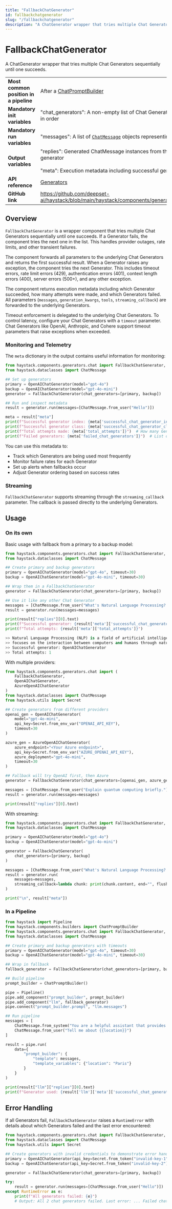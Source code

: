 ```yaml
---
title: "FallbackChatGenerator"
id: fallbackchatgenerator
slug: "/fallbackchatgenerator"
description: "A ChatGenerator wrapper that tries multiple Chat Generators sequentially until one succeeds."
---
```


# FallbackChatGenerator

A ChatGenerator wrapper that tries multiple Chat Generators sequentially until one succeeds.

|  |  |
| --- | --- |
| **Most common position in a pipeline** | After a [ChatPromptBuilder](/docs/pipeline-components/builders/chatpromptbuilder.mdx) |
| **Mandatory init variables** | "chat_generators": A non-empty list of Chat Generator components to try in order |
| **Mandatory run variables** | "messages": A list of [`ChatMessage`](/docs/concepts/data-classes/chatmessage.mdx) objects representing the chat |
| **Output variables** | "replies": Generated ChatMessage instances from the first successful generator  <br /> <br />"meta": Execution metadata including successful generator details |
| **API reference** | [Generators](/reference/generators-api) |
| **GitHub link** | https://github.com/deepset-ai/haystack/blob/main/haystack/components/generators/chat/fallback.py |

## Overview

`FallbackChatGenerator` is a wrapper component that tries multiple Chat Generators sequentially until one succeeds. If a Generator fails, the component tries the next one in the list. This handles provider outages, rate limits, and other transient failures.

The component forwards all parameters to the underlying Chat Generators and returns the first successful result. When a Generator raises any exception, the component tries the next Generator. This includes timeout errors, rate limit errors (429), authentication errors (401), context length errors (400), server errors (500+), and any other exception.

The component returns execution metadata including which Generator succeeded, how many attempts were made, and which Generators failed. All parameters (`messages`, `generation_kwargs`, `tools`, `streaming_callback`) are forwarded to the underlying Generators.

Timeout enforcement is delegated to the underlying Chat Generators. To control latency, configure your Chat Generators with a `timeout` parameter. Chat Generators like OpenAI, Anthropic, and Cohere support timeout parameters that raise exceptions when exceeded.

### Monitoring and Telemetry

The `meta` dictionary in the output contains useful information for monitoring:

```python
from haystack.components.generators.chat import FallbackChatGenerator, OpenAIChatGenerator
from haystack.dataclasses import ChatMessage

## Set up generators
primary = OpenAIChatGenerator(model="gpt-4o")
backup = OpenAIChatGenerator(model="gpt-4o-mini")
generator = FallbackChatGenerator(chat_generators=[primary, backup])

## Run and inspect metadata
result = generator.run(messages=[ChatMessage.from_user("Hello")])

meta = result["meta"]
print(f"Successful generator index: {meta['successful_chat_generator_index']}")  # 0 for first, 1 for second, etc.
print(f"Successful generator class: {meta['successful_chat_generator_class']}")  # e.g., "OpenAIChatGenerator"
print(f"Total attempts made: {meta['total_attempts']}")  # How many Generators were tried
print(f"Failed generators: {meta['failed_chat_generators']}")  # List of failed Generator names
```

You can use this metadata to:

- Track which Generators are being used most frequently
- Monitor failure rates for each Generator
- Set up alerts when fallbacks occur
- Adjust Generator ordering based on success rates

### Streaming

`FallbackChatGenerator` supports streaming through the `streaming_callback` parameter. The callback is passed directly to the underlying Generators.

## Usage

### On its own

Basic usage with fallback from a primary to a backup model:

```python
from haystack.components.generators.chat import FallbackChatGenerator, OpenAIChatGenerator
from haystack.dataclasses import ChatMessage

## Create primary and backup generators
primary = OpenAIChatGenerator(model="gpt-4o", timeout=30)
backup = OpenAIChatGenerator(model="gpt-4o-mini", timeout=30)

## Wrap them in a FallbackChatGenerator
generator = FallbackChatGenerator(chat_generators=[primary, backup])

## Use it like any other Chat Generator
messages = [ChatMessage.from_user("What's Natural Language Processing? Be brief.")]
result = generator.run(messages=messages)

print(result["replies"][0].text)
print(f"Successful generator: {result['meta']['successful_chat_generator_class']}")
print(f"Total attempts: {result['meta']['total_attempts']}")

>> Natural Language Processing (NLP) is a field of artificial intelligence that
>> focuses on the interaction between computers and humans through natural language...
>> Successful generator: OpenAIChatGenerator
>> Total attempts: 1
```

With multiple providers:

```python
from haystack.components.generators.chat import (
    FallbackChatGenerator,
    OpenAIChatGenerator,
    AzureOpenAIChatGenerator
)
from haystack.dataclasses import ChatMessage
from haystack.utils import Secret

## Create generators from different providers
openai_gen = OpenAIChatGenerator(
    model="gpt-4o-mini",
    api_key=Secret.from_env_var("OPENAI_API_KEY"),
    timeout=30
)

azure_gen = AzureOpenAIChatGenerator(
    azure_endpoint="<Your Azure endpoint>",
    api_key=Secret.from_env_var("AZURE_OPENAI_API_KEY"),
    azure_deployment="gpt-4o-mini",
    timeout=30
)

## Fallback will try OpenAI first, then Azure
generator = FallbackChatGenerator(chat_generators=[openai_gen, azure_gen])

messages = [ChatMessage.from_user("Explain quantum computing briefly.")]
result = generator.run(messages=messages)

print(result["replies"][0].text)
```

With streaming:

```python
from haystack.components.generators.chat import FallbackChatGenerator, OpenAIChatGenerator
from haystack.dataclasses import ChatMessage

primary = OpenAIChatGenerator(model="gpt-4o")
backup = OpenAIChatGenerator(model="gpt-4o-mini")

generator = FallbackChatGenerator(
    chat_generators=[primary, backup]
)

messages = [ChatMessage.from_user("What's Natural Language Processing? Be brief.")]
result = generator.run(
    messages=messages,
    streaming_callback=lambda chunk: print(chunk.content, end="", flush=True)
)

print("\n", result["meta"])
```

### In a Pipeline

```python
from haystack import Pipeline
from haystack.components.builders import ChatPromptBuilder
from haystack.components.generators.chat import FallbackChatGenerator, OpenAIChatGenerator
from haystack.dataclasses import ChatMessage

## Create primary and backup generators with timeouts
primary = OpenAIChatGenerator(model="gpt-4o", timeout=30)
backup = OpenAIChatGenerator(model="gpt-4o-mini", timeout=30)

## Wrap in fallback
fallback_generator = FallbackChatGenerator(chat_generators=[primary, backup])

## Build pipeline
prompt_builder = ChatPromptBuilder()

pipe = Pipeline()
pipe.add_component("prompt_builder", prompt_builder)
pipe.add_component("llm", fallback_generator)
pipe.connect("prompt_builder.prompt", "llm.messages")

## Run pipeline
messages = [
    ChatMessage.from_system("You are a helpful assistant that provides concise answers."),
    ChatMessage.from_user("Tell me about {{location}}")
]

result = pipe.run(
    data={
        "prompt_builder": {
            "template": messages,
            "template_variables": {"location": "Paris"}
        }
    }
)

print(result["llm"]["replies"][0].text)
print(f"Generator used: {result['llm']['meta']['successful_chat_generator_class']}")
```

## Error Handling

If all Generators fail, `FallbackChatGenerator` raises a `RuntimeError` with details about which Generators failed and the last error encountered:

```python
from haystack.components.generators.chat import FallbackChatGenerator, OpenAIChatGenerator
from haystack.dataclasses import ChatMessage
from haystack.utils import Secret

## Create generators with invalid credentials to demonstrate error handling
primary = OpenAIChatGenerator(api_key=Secret.from_token("invalid-key-1"))
backup = OpenAIChatGenerator(api_key=Secret.from_token("invalid-key-2"))

generator = FallbackChatGenerator(chat_generators=[primary, backup])

try:
    result = generator.run(messages=[ChatMessage.from_user("Hello")])
except RuntimeError as e:
    print(f"All generators failed: {e}")
    # Output: All 2 chat generators failed. Last error: ... Failed chat generators: [OpenAIChatGenerator, OpenAIChatGenerator]
```
